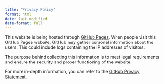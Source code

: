 ```yaml
---
title: "Privacy Policy"
format: html
date: last-modified
date-format: full
---
```


This website is being hosted through [GitHub Pages](https://pages.github.com).
When people visit this GitHub Pages website, GitHub may gather personal
information about the users. This could include logs containing the IP addresses
of visitors. 

The purpose behind collecting this information is to meet legal requirements and
ensure the security and proper functioning of the website.

For more in-depth information, you can refer to the
[GitHub Privacy Statement](https://docs.github.com/en/site-policy/privacy-policies/github-privacy-statement).
